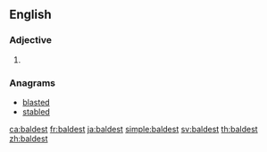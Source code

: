 ==English==

===Adjective===
{{head|en}}

# {{en-superlative of|bald}}

===Anagrams===
* [[blasted#English|blasted]]
* [[stabled#English|stabled]]

[[ca:baldest]]
[[fr:baldest]]
[[ja:baldest]]
[[simple:baldest]]
[[sv:baldest]]
[[th:baldest]]
[[zh:baldest]]